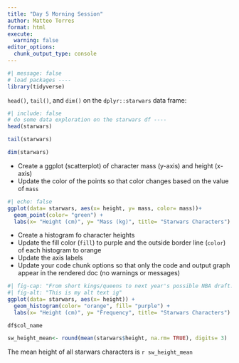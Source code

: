 ```yaml
---
title: "Day 5 Morning Session"
author: Matteo Torres
format: html
execute: 
  warning: false
editor_options: 
  chunk_output_type: console
---
```


```r
#| message: false
# load packages ----
library(tidyverse)
```

`head()`, `tail()`, and `dim()` on the `dplyr::starwars` data frame:
```r
#| include: false
# do some data exploration on the starwars df ----
head(starwars)

tail(starwars)

dim(starwars)
```

- Create a ggplot (scatterplot) of character mass (y-axis) and height (x-axis)
- Update the color of the points so that color changes based on the value of `mass`
```r
#| echo: false
ggplot(data= starwars, aes(x= height, y= mass, color= mass))+
  geom_point(color= "green") +
  labs(x= "Height (cm)", y= "Mass (kg)", title= "Starwars Characters")
```

- Create a histogram fo character heights
- Update the fill color (`fill`) to purple and the outside border line (`color`) of each histogram to orange
- Update the axis labels
- Update your code chunk options so that only the code and output graph appear in the rendered doc (no warnings or messages)
```r
#| fig-cap: "From short kings/queens to next year's possible NBA draft!"
#| fig-alt: "This is my alt text ig"
ggplot(data= starwars, aes(x= height)) +
  geom_histogram(color= "orange", fill= "purple") +
  labs(x= "Height (cm)", y= "Frequency", title= "Starwars Characters")
```

`df$col_name`

```r
sw_height_mean<- round(mean(starwars$height, na.rm= TRUE), digits= 3)
```

The mean height of all starwars characters is `r sw_height_mean`
